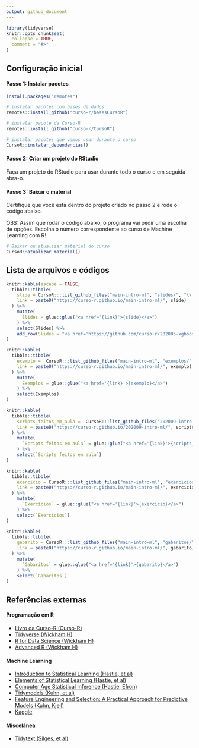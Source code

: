 ```yaml
---
output: github_document
---
```


<!-- README.md is generated from README.Rmd. Please edit that file -->

```r
library(tidyverse)
knitr::opts_chunk$set(
  collapse = TRUE,
  comment = "#>"
)
```

## Configuração inicial


#### Passo 1: Instalar pacotes

```r
install.packages("remotes")

# instalar pacotes com bases de dados
remotes::install_github("curso-r/basesCursoR")

# instalar pacote da Curso-R
remotes::install_github("curso-r/CursoR")

# instalar pacotes que vamos usar durante o curso
CursoR::instalar_dependencias()
```

#### Passo 2: Criar um projeto do RStudio

Faça um projeto do RStudio para usar durante todo o curso e em seguida abra-o.

#### Passo 3: Baixar o material

Certifique que você está dentro do projeto criado no passo 2 e rode o código abaixo.

OBS: Assim que rodar o código abaixo, o programa vai pedir uma escolha de opções.
Escolha o número correspondente ao curso de Machine Learning com R!

```r
# Baixar ou atualizar material do curso
CursoR::atualizar_material()
```


## Lista de arquivos e códigos

```r
knitr::kable(escape = FALSE,
  tibble::tibble(
    slide = CursoR:::list_github_files("main-intro-ml", "slides/", "\\.html"),
    link = paste0("https://curso-r.github.io/main-intro-ml/", slide)
  ) %>%
    mutate(
      Slides = glue::glue("<a href='{link}'>{slide}</a>")
    ) %>% 
    select(Slides) %>%
    add_row(Slides = "<a href='https://github.com/curso-r/202005-xgboost/raw/master/slides/slides_xgb_teoria_e_passo_a_passo.pdf'>slides/05-xgboost_passo_a_passo</a>")
)
```

```r
knitr::kable(
  tibble::tibble(
    exemplo =  CursoR:::list_github_files("main-intro-ml", "exemplos/", "\\.(R$)|(Rmd$)"),
    link = paste0("https://curso-r.github.io/main-intro-ml/", exemplo)
  ) %>%
    mutate(
      Exemplos = glue::glue("<a href='{link}'>{exemplo}</a>")
    ) %>% 
    select(Exemplos)
)
```

```r
knitr::kable(
  tibble::tibble(
    scripts_feitos_em_aula =  CursoR:::list_github_files("202009-intro-ml", "scripts_feitos_em_aula/", "\\.R"),
    link = paste0("https://curso-r.github.io/202009-intro-ml/", scripts_feitos_em_aula)
  ) %>%
    mutate(
      `Scripts feitos em aula` = glue::glue("<a href='{link}'>{scripts_feitos_em_aula}</a>")
    ) %>% 
    select(`Scripts feitos em aula`)
)
```

```r
knitr::kable(
  tibble::tibble(
    exercicio = CursoR:::list_github_files("main-intro-ml", "exercicios/", "\\.R"),
    link = paste0("https://curso-r.github.io/main-intro-ml/", exercicio)
  ) %>%
    mutate(
      `Exercícios` = glue::glue("<a href='{link}'>{exercicio}</a>")
    ) %>% 
    select(`Exercícios`)
)
```

```r
knitr::kable(
  tibble::tibble(
    gabarito = CursoR:::list_github_files("main-intro-ml", "gabaritos/", "\\.R"),
    link = paste0("https://curso-r.github.io/main-intro-ml/", gabarito)
  ) %>%
    mutate(
      `Gabaritos` = glue::glue("<a href='{link}'>{gabarito}</a>")
    ) %>% 
    select(`Gabaritos`)
)
```

## Referências externas

#### Programação em R

- [Livro da Curso-R (Curso-R)](https://livro.curso-r.com/)
- [Tidyverse (Wickham H)](https://www.tidyverse.org/)
- [R for Data Science (Wickham H)](https://r4ds.had.co.nz/)
- [Advanced R (Wickham H)](https://adv-r.hadley.nz/)

#### Machine Learning

- [Introduction to Statistical Learning (Hastie, et al)](http://faculty.marshall.usc.edu/gareth-james/ISL/ISLR%20Seventh%20Printing.pdf)
- [Elements of Statistical Learning (Hastie, et al)](https://web.stanford.edu/~hastie/Papers/ESLII.pdf)
- [Computer Age Statistical Inference (Hastie, Efron)](https://web.stanford.edu/~hastie/CASI_files/PDF/casi.pdf)
- [Tidymodels (Kuhn, et al)](https://www.tidymodels.org/)
- [Feature Engineering and Selection: A Practical Approach for Predictive Models (Kuhn, Kjell)](http://www.feat.engineering/)
- [Kaggle](https://www.kaggle.com/)

#### Miscelânea

- [Tidytext (Silges, et al)](https://www.tidytextmining.com/)

